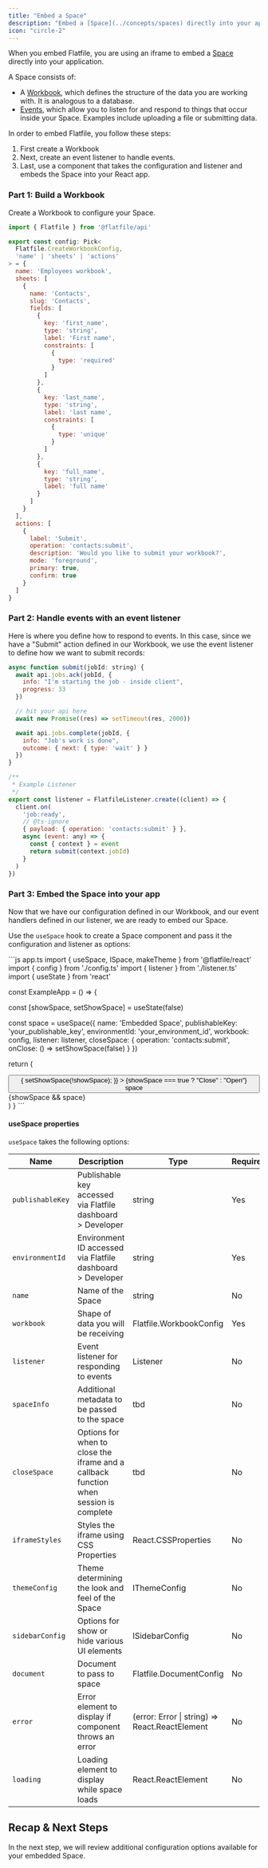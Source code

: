 ```yaml
---
title: "Embed a Space"
description: "Embed a [Space](../concepts/spaces) directly into your application."
icon: "circle-2"
---
```


When you embed Flatfile, you are using an iframe to embed a [Space](../concepts/spaces) directly into your application.

A Space consists of:

- A [Workbook](../concepts/workbooks), which defines the structure of the data you are working with. It is analogous to a database.
- [Events](../concepts/events), which allow you to listen for and respond to things that occur inside your Space. Examples include uploading a file or submitting data.

In order to embed Flatfile, you follow these steps:
1. First create a Workbook
2. Next, create an event listener to handle events. 
3. Last, use a component that takes the configuration and listener and embeds the Space into your React app.

### Part 1: Build a Workbook

Create a Workbook to configure your Space.

```js config.ts
import { Flatfile } from '@flatfile/api'

export const config: Pick<
  Flatfile.CreateWorkbookConfig,
  'name' | 'sheets' | 'actions'
> = {
  name: 'Employees workbook',
  sheets: [
    {
      name: 'Contacts',
      slug: 'Contacts',
      fields: [
        {
          key: 'first_name',
          type: 'string',
          label: 'First name',
          constraints: [
            {
              type: 'required'
            }
          ]
        },
        {
          key: 'last_name',
          type: 'string',
          label: 'last name',
          constraints: [
            {
              type: 'unique'
            }
          ]
        },
        {
          key: 'full_name',
          type: 'string',
          label: 'full name'
        }
      ]
    }
  ],
  actions: [
    {
      label: 'Submit',
      operation: 'contacts:submit',
      description: 'Would you like to submit your workbook?',
      mode: 'foreground',
      primary: true,
      confirm: true
    }
  ]
}
```

### Part 2: Handle events with an event listener

Here is where you define how to respond to events. In this case, since we have a "Submit" action defined in our Workbook, we use the event listener to define how we want to submit records:

```js listener.ts
async function submit(jobId: string) {
  await api.jobs.ack(jobId, {
    info: "I'm starting the job - inside client",
    progress: 33
  })

  // hit your api here
  await new Promise((res) => setTimeout(res, 2000))

  await api.jobs.complete(jobId, {
    info: "Job's work is done",
    outcome: { next: { type: 'wait' } }
  })
}

/**
 * Example Listener
 */
export const listener = FlatfileListener.create((client) => {
  client.on(
    'job:ready',
    // @ts-ignore
    { payload: { operation: 'contacts:submit' } },
    async (event: any) => {
      const { context } = event
      return submit(context.jobId)
    }
  )
})
```

### Part 3: Embed the Space into your app

Now that we have our configuration defined in our Workbook, and our event handlers defined in our listener, we are ready to embed our Space.

Use the `useSpace` hook to create a Space component and pass it the configuration and listener as options:

<CodeGroup>
```js app.ts
import { useSpace, ISpace, makeTheme } from '@flatfile/react'
import { config } from './config.ts'
import { listener } from './listener.ts'
import { useState } from 'react'

const ExampleApp = () => {

const [showSpace, setShowSpace] = useState(false)

const space = useSpace({
    name: 'Embedded Space',
    publishableKey: 'your_publishable_key',
    environmentId: 'your_environment_id',
    workbook: config,
    listener: listener,
    closeSpace: {
      operation: 'contacts:submit',
      onClose: () => setShowSpace(false)
    }
})

return (
  <div style={{ padding: "16px" }}>
    <button
      onClick={() => {
        setShowSpace(!showSpace);
      }}
    >
      {showSpace === true ? "Close" : "Open"} space
    </button>
    {showSpace && space}
  </div>
  )
}
```
</CodeGroup>

#### useSpace properties

`useSpace` takes the following options:

| Name             | Description                                                               | Type                    | Required |
| ---------------- | ------------------------------------------------------------------------- | ----------------------- | -------- |
| `publishableKey` | Publishable key accessed via Flatfile dashboard > Developer               | string                  | Yes      |
| `environmentId`  | Environment ID accessed via Flatfile dashboard > Developer                                               | string                  | Yes      |
| `name`           | Name of the Space                                                             | string                  | No       |
| `workbook`       | Shape of data you will be receiving                                       | Flatfile.WorkbookConfig | Yes      |
| `listener`         | Event listener for responding to events                                | Listener                  | No       |
| `spaceInfo`      | Additional metadata to be passed to the space                              | tbd | No       |
| `closeSpace`     | Options for when to close the iframe and a callback function when session is complete | tbd | No       |
| `iframeStyles`   | Styles the iframe using CSS Properties                                     | React.CSSProperties     | No       |
| `themeConfig`    | Theme determining the look and feel of the Space                            | IThemeConfig            | No       |
| `sidebarConfig`  | Options for show or hide various UI elements                               | ISidebarConfig          | No       |
| `document`       | Document to pass to space                                                 | Flatfile.DocumentConfig | No       |
| `error`          | Error element to display if component throws an error                              | (error: Error \| string) => React.ReactElement | No       |
| `loading`        | Loading element to display while space loads                              | React.ReactElement      | No       |

## Recap & Next Steps

In the next step, we will review additional configuration options available for your embedded Space.
